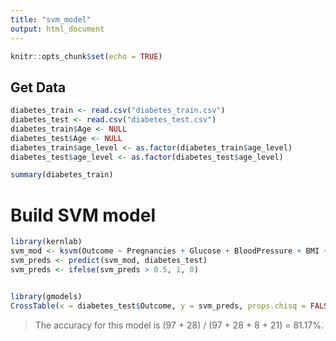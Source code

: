 ```yaml
---
title: "svm_model"
output: html_document
---
```


```r
knitr::opts_chunk$set(echo = TRUE)
```

## Get Data
```r
diabetes_train <- read.csv("diabetes_train.csv")
diabetes_test <- read.csv("diabetes_test.csv")
diabetes_train$Age <- NULL
diabetes_test$Age <- NULL
diabetes_train$age_level <- as.factor(diabetes_train$age_level)
diabetes_test$age_level <- as.factor(diabetes_test$age_level)

summary(diabetes_train)
```


# Build SVM model
```r
library(kernlab)
svm_mod <- ksvm(Outcome ~ Pregnancies + Glucose + BloodPressure + BMI + DiabetesPedigreeFunction + age_level + age_level * BloodPressure, data = diabetes_train, kernel = "vanilladot", )
svm_preds <- predict(svm_mod, diabetes_test)
svm_preds <- ifelse(svm_preds > 0.5, 1, 0)


library(gmodels)
CrossTable(x = diabetes_test$Outcome, y = svm_preds, props.chisq = FALSE)
```
> The accuracy for this model is (97 + 28) / (97 + 28 + 8 + 21) = 81.17%.
